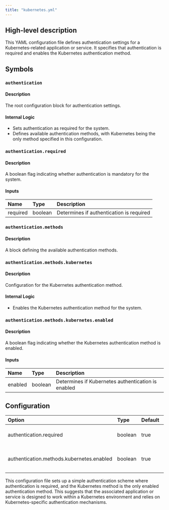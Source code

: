 ```yaml
---
title: "kubernetes.yml"
---
```


## High-level description
This YAML configuration file defines authentication settings for a Kubernetes-related application or service. It specifies that authentication is required and enables the Kubernetes authentication method.

## Symbols

### `authentication`
#### Description
The root configuration block for authentication settings.

#### Internal Logic
- Sets authentication as required for the system.
- Defines available authentication methods, with Kubernetes being the only method specified in this configuration.

### `authentication.required`
#### Description
A boolean flag indicating whether authentication is mandatory for the system.

#### Inputs
| Name | Type | Description |
|:-----|:-----|:------------|
| required | boolean | Determines if authentication is required |

### `authentication.methods`
#### Description
A block defining the available authentication methods.

### `authentication.methods.kubernetes`
#### Description
Configuration for the Kubernetes authentication method.

#### Internal Logic
- Enables the Kubernetes authentication method for the system.

### `authentication.methods.kubernetes.enabled`
#### Description
A boolean flag indicating whether the Kubernetes authentication method is enabled.

#### Inputs
| Name | Type | Description |
|:-----|:-----|:------------|
| enabled | boolean | Determines if Kubernetes authentication is enabled |

## Configuration
| Option | Type | Default | Description |
|:-------|:-----|:--------|:------------|
| authentication.required | boolean | true | Specifies if authentication is mandatory |
| authentication.methods.kubernetes.enabled | boolean | true | Enables Kubernetes authentication method |

This configuration file sets up a simple authentication scheme where authentication is required, and the Kubernetes method is the only enabled authentication method. This suggests that the associated application or service is designed to work within a Kubernetes environment and relies on Kubernetes-specific authentication mechanisms.